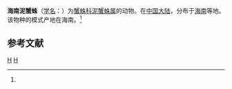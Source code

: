 {{Speciesbox
| taxon = Borboropactus hainanus
| binomial_authority = (Song, 1993)<ref name='id14512'>{{cite web| url =http://www.bioinfo.cn/db05/BjdwSpecies.php?action=view&id=14512| title =海南泥蟹蛛| work =《中国动物物种编目数据库》| publisher =中国科学院微生物研究所| author =中国科学院动物研究所| accessdate =2009-04-28| deadurl =yes| archiveurl =https://web.archive.org/web/20160305034002/http://www.bioinfo.cn/db05/BjdwSpecies.php?action=view&id=14512| archivedate =2016-03-05}}</ref>
}}

'''海南泥蟹蛛'''（[[学名|学名]]：{{lang|la|''Borboropactus hainanus''}}）为[[蟹蛛科|蟹蛛科]][[泥蟹蛛属|泥蟹蛛属]]的动物。在[[中国大陆|中国大陆]]，分布于[[海南|海南]]等地。该物种的模式产地在海南。<ref name='id14512'/>

== 参考文献 ==
{{reflist}}

{{蜘蛛小作品}}

{{taxonbar}}
[[Category:_1993年描述的动物|H]]
[[Category:泥蟹蛛属|H]]
